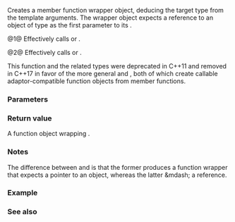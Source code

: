 {{cpp/title|mem_fun_ref}}
{{cpp/utility/functional/navbar}}
{{dcl begin}}
{{dcl header|functional}}
{{dcl|deprecated=c++11|until=c++17|num=1|
template&lt; class Res, class T &gt;
std::mem_fun_ref_t&lt;Res,T&gt; mem_fun_ref( Res (T::*f)() );
}}
{{dcl|deprecated=c++11|until=c++17|num=1|
template&lt; class Res, class T &gt;
std::const_mem_fun_ref_t&lt;Res,T&gt; mem_fun_ref( Res (T::*f)() const );
}}
{{dcl|deprecated=c++11|until=c++17|num=2|
template&lt; class Res, class T, class Arg &gt;
std::mem_fun1_ref_t&lt;Res,T,Arg&gt; mem_fun_ref( Res (T::*f)(Arg) );
}}
{{dcl|deprecated=c++11|until=c++17|num=2|
template&lt; class Res, class T, class Arg &gt;
std::const_mem_fun1_ref_t&lt;Res,T,Arg&gt; mem_fun_ref( Res (T::*f)(Arg) const );
}}
{{dcl end}}

Creates a member function wrapper object, deducing the target type from the template arguments. The wrapper object expects a reference to an object of type {{tt|T}} as the first parameter to its {{c|operator()}}.

@1@ Effectively calls {{c|std::mem_fun_ref_t&lt;S,T&gt;(f)}} or {{c|std::const_mem_fun_ref_t&lt;S,T&gt;(f)}}.

@2@ Effectively calls {{c|std::mem_fun1_ref_t&lt;S,T&gt;(f)}} or {{c|std::const_mem_fun1_ref_t&lt;S,T&gt;(f)}}.

This function and the related types were deprecated in C++11 and removed in C++17 in favor of the more general {{lc|std::mem_fn}} and {{lc|std::bind}}, both of which create callable adaptor-compatible function objects from member functions.

===Parameters===
{{par begin}}
{{par|f|pointer to a member function to create a wrapper for}}
{{par end}}

===Return value===
A function object wrapping {{c|f}}.

{{cpp/impldef exception}}

===Notes===
The difference between {{c|std::mem_fun}} and {{c|std::mem_fun_ref}} is that the former produces a function wrapper that expects a pointer to an object, whereas the latter &amp;mdash; a reference.

===Example===
{{example
|Uses {{tt|std::mem_fun_ref}} to bind {{lc|std::string}}'s member function {{lc|std::basic_string::size|size()}}.
|code=
#include &lt;algorithm&gt;
#include &lt;functional&gt;
#include &lt;iostream&gt;
#include &lt;iterator&gt;
#include &lt;string&gt;
#include &lt;vector&gt;

int main()
{
    std::vector&lt;std::string&gt; v = {"once", "upon", "a", "time"};
    std::transform(v.cbegin(), v.cend(),
                   std::ostream_iterator&lt;std::size_t&gt;(std::cout, " "),
                   std::mem_fun_ref(&amp;std::string::size));
}
|output=
4 4 1 4
}}

===See also===
{{dsc begin}}
{{dsc inc|cpp/utility/functional/dsc mem_fun}}
{{dsc end}}

{{langlinks|es|ja|ru|zh}}